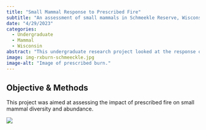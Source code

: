```yaml
---
title: "Small Mammal Response to Prescribed Fire"
subtitle: "An assessment of small mammals in Schmeekle Reserve, Wisconsin."
date: "4/29/2023"
categories:
  - Undergraduate
  - Mammal
  - Wisconsin
abstract: "This undergraduate research project looked at the response of small mammals to prescribed burn activities in Schmeekle Reserve on the University of Wisconsin-Stevens Point campus."
image: img-rxburn-schmeeckle.jpg
image-alt: "Image of prescribed burn."
---
```


## Objective & Methods

This project was aimed at assessing the impact of prescribed fire on small mammal diversity and abundance.

![](img-rxburn-schmeeckle.jpg)